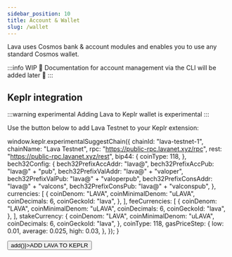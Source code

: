 ```yaml
---
sidebar_position: 10
title: Account & Wallet
slug: /wallet
---
```


Lava uses Cosmos bank & account modules and enables you to use any standard Cosmos wallet.

:::info WIP 🚧
Documentation for account management via the CLI will be added later 👀
:::

## Keplr integration

:::warning experimental 
Adding Lava to Keplr wallet is experimental
:::

Use the button below to add Lava Testnet to your Keplr extension:

<p>

window.keplr.experimentalSuggestChain({
    chainId: "lava-testnet-1",
    chainName: "Lava Testnet",
    rpc: "https://public-rpc.lavanet.xyz/rpc",
    rest: "https://public-rpc.lavanet.xyz/rest",
    bip44: {
        coinType: 118,
    },
    bech32Config: {
        bech32PrefixAccAddr: "lava@",
        bech32PrefixAccPub: "lava@" + "pub",
        bech32PrefixValAddr: "lava@" + "valoper",
        bech32PrefixValPub: "lava@" + "valoperpub",
        bech32PrefixConsAddr: "lava@" + "valcons",
        bech32PrefixConsPub: "lava@" + "valconspub",
    },
    currencies: [ 
        { 
            coinDenom: "LAVA", 
            coinMinimalDenom: "uLAVA", 
            coinDecimals: 6, 
            coinGeckoId: "lava", 
        }, 
    ],
    feeCurrencies: [
        {
            coinDenom: "LAVA",
            coinMinimalDenom: "uLAVA",
            coinDecimals: 6,
            coinGeckoId: "lava",
        },
    ],
    stakeCurrency: {
        coinDenom: "LAVA",
        coinMinimalDenom: "uLAVA",
        coinDecimals: 6,
        coinGeckoId: "lava",
    },
    coinType: 118,
    gasPriceStep: {
        low: 0.01,
        average: 0.025,
        high: 0.03,
    },
});
}

</p>


<p>
<button onClick={() => add()}>ADD LAVA TO KEPLR</button>
</p>
